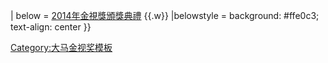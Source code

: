 {{Navbox
| name = 大马金视奖最佳电视电影
| titlestyle = background：Light Blue
| title = {{MAS}} [[大马NTV7金视奖]] - [[金视奖项列表#大马金视奖最佳电视电影|最佳电视电影]]
| groupstyle = background：#dcb28c
| group1 = 2010年代
| list1 =  2014 《夺命游戏2》 {{.w}}
| below = [[2014年金視獎頒獎典禮]] {{.w}}
|belowstyle = background: #ffe0c3; text-align: center
}}<noinclude>
[[Category:大马金视奖模板]]
</noinclude>